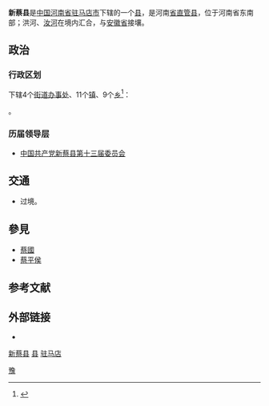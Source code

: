 {{Infobox China County
| county =新蔡县
| Photo =Xincai County aerial view.jpg
| Photoname=从空中俯瞰新蔡县
| map =
| map size =
| Pinyin =
| Belong = [[河南省|河南省]][[驻马店市|驻马店市]]
| Types= [[县|县]]
| admincode =
| founded =
| seat = [[古吕街道|古吕街道]]
| officerTitle=
| officer =
| division =
| town=
| township=
| subdistrict=
| dialect=
| post code=
| phone code =
| coordinate =
| area =1442
| area land =
| area water =
| census yr =2016
| pop =113.42万
| density =
| GDP =
| web =
}}
'''新蔡县'''是[[中华人民共和国|中国]][[河南省|河南省]][[驻马店市|驻马店市]]下辖的一个[[县|县]]，是河南[[省直管县|省直管县]]，位于河南省东南部；洪河、[[汝河|汝河]]在境内汇合，与[[安徽省|安徽省]]接壤。

==政治==
=== 行政区划 ===
{{PAGENAMEBASE}}下辖4个[[街道办事处|街道办事处]]、11个[[行政建制镇|镇]]、9个[[乡_(中华人民共和国)|乡]]<ref>{{PRC admin/ref sgc|41/17/29}}</ref>：

{{PRC admin/children|41/17/29}}。
===历届领导层===
*[[中国共产党新蔡县第十三届委员会|中国共产党新蔡县第十三届委员会]]

== 交通 ==
* {{中国国道名|106}}过境。

==參見==
*[[蔡國|蔡國]]
*[[蔡平侯|蔡平侯]]

== 参考文献 ==
{{reflist}}

== 外部链接 ==
* {{Official website|http://www.xincai.gov.cn/|name=新蔡县人民政府}}

{{henan-stub}}
{{新蔡县行政区划}}
{{驻马店市行政区划}}
{{河南行政区划}}
{{国家级贫困县|前}}

[[category:新蔡县|]]
[[category:驻马店区县|县]]
[[category:河南省县份|驻马店]]
[[Category:原国家级贫困县|豫]]